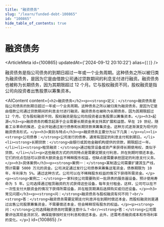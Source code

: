 ```yaml
---
title: "融资债务"
slug: "/learn/funded-debt-100865"
id: "100865"
hide_table_of_contents: true
---
```



# 融资债务

<ArticleMeta id={100865} updatedAt={'2024-09-12 20:10:22'} alias={`[]`} />
<div className='border-solid border-b border-t-0 my-4 border-[var(--ifm-color-gray-300)]' />

融资债务是指公司债务的到期日超过一年或一个业务周期。这种债务之所以被归类为融资债务，是因为它是由借款公司通过贷款期间的利息支付进行融资。融资债务也被称为长期债务，因为其期限超过 12 个月。它与股权融资不同，股权融资是指公司向投资者出售股票以筹集资本。

<AIContent content={`<h2>融资债务</h2><p><strong>定义：</strong>融资债务是指公司债务的到期日超过一年或一个业务周期。这种债务之所以被归类为融资债务，是因为它是由借款公司通过贷款期间的利息支付进行融资。融资债务也被称为长期债务，因为其期限超过 12 个月。它与股权融资不同，股权融资是指公司向投资者出售股票以筹集资本。</p><h3>起源</h3><p>融资债务的概念起源于企业需要长期资金来支持其扩展和运营。早在 19 世纪，随着工业革命的推进，企业开始通过发行债券和长期贷款来筹集资金。这种方式逐渐演变为现代的融资债务形式。</p><h3>类别与特点</h3><p>融资债务主要分为以下几类：</p><ul><li><strong>公司债券：</strong>公司发行的债券，通常有固定的利息支付和到期日。</li><li><strong>长期贷款：</strong>由银行或其他金融机构提供的贷款，期限超过一年。</li><li><strong>租赁融资：</strong>通过租赁设备或资产来获得长期使用权，类似于贷款。</li></ul><p>这些融资方式的共同特点是需要定期支付利息，并在到期时偿还本金。它们的优点包括可以获得大额资金且不稀释股东权益，但缺点是需要承担固定的利息支付义务。</p><h3>具体案例</h3><p><strong>案例一：</strong>某制造公司需要扩建其生产线，预计需要 5000 万元的资金。公司决定通过发行公司债券来筹集这笔资金，债券期限为 10 年，年利率为 5%。通过这种方式，公司可以在不稀释股东权益的情况下获得所需资金。</p><p><strong>案例二：</strong>一家科技公司需要购买一批昂贵的服务器设备，预计使用寿命为 5 年。公司选择通过租赁融资的方式获得这些设备，每年支付租金。这样，公司可以在不一次性支付大额资金的情况下获得所需设备，并在租赁期满后选择购买或归还设备。</p><h3>常见问题</h3><p><strong>问：</strong>融资债务与股权融资有何不同？<br/><strong>答：</strong>融资债务需要定期支付利息并在到期时偿还本金，而股权融资则是通过出售公司股票筹集资金，不需要偿还本金，但会稀释现有股东的权益。</p><p><strong>问：</strong>公司选择融资债务时需要注意什么？<br/><strong>答：</strong>公司需要评估其现金流状况，确保能够按时支付利息和偿还本金。此外，还需考虑融资成本和市场利率的变化。</p>`} id={100865} />
